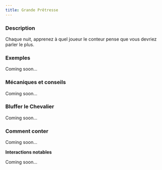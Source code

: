 ```yaml
---
title: Grande Prêtresse
---
```



<Role GRANDE_PRETRESSE header />

### Description

Chaque nuit, apprenez à quel joueur le conteur pense que vous devriez parler le plus.

### Exemples

Coming soon...

### Mécaniques et conseils

Coming soon...

### Bluffer le Chevalier

Coming soon...

### Comment conter

Coming soon...

**Interactions notables**

Coming soon...